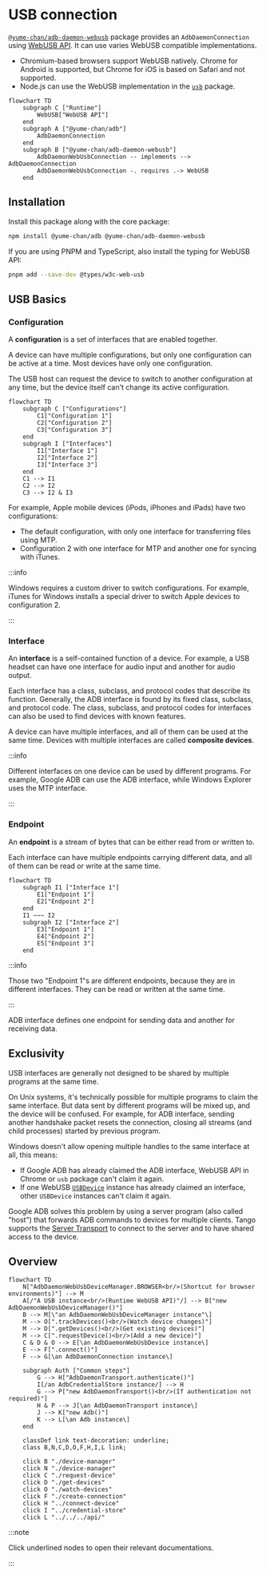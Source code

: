 # USB connection

[`@yume-chan/adb-daemon-webusb`](https://www.npmjs.com/package/@yume-chan/adb-daemon-webusb) package provides an `AdbDaemonConnection` using [WebUSB API](https://developer.mozilla.org/en-US/docs/Web/API/WebUSB_API). It can use varies WebUSB compatible implementations.

- Chromium-based browsers support WebUSB natively. Chrome for Android is supported, but Chrome for iOS is based on Safari and not supported.
- Node.js can use the WebUSB implementation in the [`usb`](https://www.npmjs.com/package/usb) package.

```mermaid
flowchart TD
    subgraph C ["Runtime"]
        WebUSB["WebUSB API"]
    end
    subgraph A ["@yume-chan/adb"]
        AdbDaemonConnection
    end
    subgraph B ["@yume-chan/adb-daemon-webusb"]
        AdbDaemonWebUsbConnection -- implements --> AdbDaemonConnection
        AdbDaemonWebUsbConnection -. requires .-> WebUSB
    end
```

## Installation

Install this package along with the core package:

```sh npm2yarn
npm install @yume-chan/adb @yume-chan/adb-daemon-webusb
```

If you are using PNPM and TypeScript, also install the typing for WebUSB API:

```sh title="shell"
pnpm add --save-dev @types/w3c-web-usb
```

## USB Basics

### Configuration

A **configuration** is a set of interfaces that are enabled together.

A device can have multiple configurations, but only one configuration can be active at a time. Most devices have only one configuration.

The USB host can request the device to switch to another configuration at any time, but the device itself can't change its active configuration.

```mermaid
flowchart TD
    subgraph C ["Configurations"]
        C1["Configuration 1"]
        C2["Configuration 2"]
        C3["Configuration 3"]
    end
    subgraph I ["Interfaces"]
        I1["Interface 1"]
        I2["Interface 2"]
        I3["Interface 3"]
    end
    C1 --> I1
    C2 --> I2
    C3 --> I2 & I3
```

For example, Apple mobile devices (iPods, iPhones and iPads) have two configurations:

- The default configuration, with only one interface for transferring files using MTP.
- Configuration 2 with one interface for MTP and another one for syncing with iTunes.

:::info

Windows requires a custom driver to switch configurations. For example, iTunes for Windows installs a special driver to switch Apple devices to configuration 2.

:::

### Interface

An **interface** is a self-contained function of a device. For example, a USB headset can have one interface for audio input and another for audio output.

Each interface has a class, subclass, and protocol codes that describe its function. Generally, the ADB interface is found by its fixed class, subclass, and protocol code. The class, subclass, and protocol codes for interfaces can also be used to find devices with known features.

A device can have multiple interfaces, and all of them can be used at the same time. Devices with multiple interfaces are called **composite devices**.

:::info

Different interfaces on one device can be used by different programs. For example, Google ADB can use the ADB interface, while Windows Explorer uses the MTP interface.

:::

### Endpoint

An **endpoint** is a stream of bytes that can be either read from or written to.

Each interface can have multiple endpoints carrying different data, and all of them can be read or write at the same time.

```mermaid
flowchart TD
    subgraph I1 ["Interface 1"]
        E1["Endpoint 1"]
        E2["Endpoint 2"]
    end
    I1 ~~~ I2
    subgraph I2 ["Interface 2"]
        E3["Endpoint 1"]
        E4["Endpoint 2"]
        E5["Endpoint 3"]
    end
```

:::info

Those two "Endpoint 1"s are different endpoints, because they are in different interfaces. They can be read or written at the same time.

:::

ADB interface defines one endpoint for sending data and another for receiving data.

## Exclusivity

USB interfaces are generally not designed to be shared by multiple programs at the same time.

On Unix systems, it's technically possible for multiple programs to claim the same interface. But data sent by different programs will be mixed up, and the device will be confused. For example, for ADB interface, sending another handshake packet resets the connection, closing all streams (and child processes) started by previous program.

Windows doesn't allow opening multiple handles to the same interface at all, this means:

- If Google ADB has already claimed the ADB interface, WebUSB API in Chrome or `usb` package can't claim it again.
- If one WebUSB [`USBDevice`](https://developer.mozilla.org/en-US/docs/Web/API/USBDevice) instance has already claimed an interface, other `USBDevice` instances can't claim it again.

Google ADB solves this problem by using a server program (also called "host") that forwards ADB commands to devices for multiple clients. Tango supports the [Server Transport](../../server/index.mdx) to connect to the server and to have shared access to the device.

## Overview

```mermaid
flowchart TD
    N["AdbDaemonWebUsbDeviceManager.BROWSER<br/>(Shortcut for browser environments)"] --> M
    A[/"A USB instance<br/>(Runtime WebUSB API)"/] --> B["new AdbDaemonWebUsbDeviceManager()"]
    B --> M[\"an AdbDaemonWebUsbDeviceManager instance"\]
    M --> O[".trackDevices()<br/>(Watch device changes)"]
    M --> D[".getDevices()<br/>(Get existing devices)"]
    M --> C[".requestDevice()<br/>(Add a new device)"]
    C & D & O --> E[\an AdbDaemonWebUsbDevice instance\]
    E --> F[".connect()"]
    F --> G[\an AdbDaemonConnection instance\]

    subgraph Auth ["Common steps"]
        G --> H["AdbDaemonTransport.authenticate()"]
        I[/an AdbCredentialStore instance/] --> H
        G --> P["new AdbDaemonTransport()<br/>(If authentication not required)"]
        H & P --> J[\an AdbDaemonTransport instance\]
        J --> K["new Adb()"]
        K --> L[\an Adb instance\]
    end

    classDef link text-decoration: underline;
    class B,N,C,D,O,F,H,I,L link;

    click B "./device-manager"
    click N "./device-manager"
    click C "./request-device"
    click D "./get-devices"
    click O "./watch-devices"
    click F "./create-connection"
    click H "../connect-device"
    click I "../credential-store"
    click L "../../../api/"
```

:::note

Click underlined nodes to open their relevant documentations.

:::
